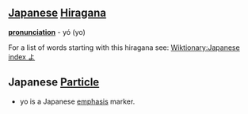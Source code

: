 == [[Japanese]] [[Hiragana]] ==
'''[[pronunciation]]''' - yó (yo)

For a list of words starting with this hiragana see: [[Wiktionary:Japanese index よ]]

==Japanese [[Particle]] ==
*yo is a Japanese [[emphasis]] marker.